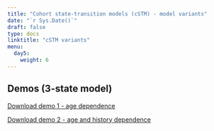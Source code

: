 ---
title: "Cohort state-transition models (cSTM) - model variants"
date: "`r Sys.Date()`"
draft: false
type: docs
linktitle: "cSTM variants"
menu:
  day5:
    weight: 6
---

## Demos (3-state model)

[Download demo 1 - age dependence](../../../Course_Modularization/Markov models/Markov_3state_time.Rmd)

[Download demo 2 - age and history dependence](../../../Course_Modularization/Markov models/Markov_3state_tunnels.Rmd)

<!-- ## Exercise worksheet (Sick-Sicker model) -->

<!-- [Download exercise worksheet](../../../rmds/markov_sick-sicker_tunnels_exercise.pdf) -->

<!-- ## Data for the exercise -->

<!-- [Download data](../../../rmds/HMD_USA_Mx_2015.csv) -->

<!-- ## Student template -->

<!-- [Download student template](../../../rmds/markov_sick-sicker_tunnels_template.Rmd) -->

<!-- ## Instructor solutions -->

<!-- [Download instructor solutions](../../../rmds/markov_sick-sicker_tunnels_solutions.Rmd) -->

